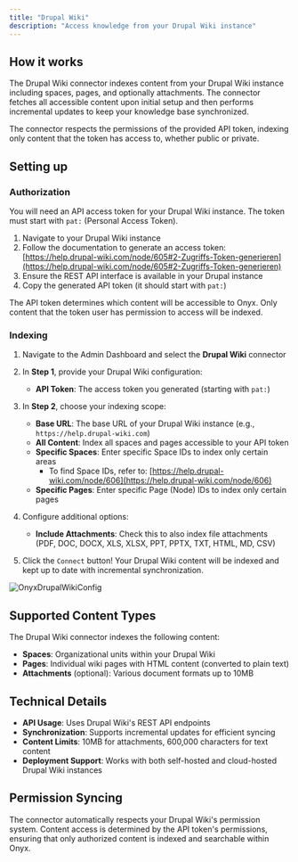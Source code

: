 ```yaml
---
title: "Drupal Wiki"
description: "Access knowledge from your Drupal Wiki instance"
---
```


## How it works

The Drupal Wiki connector indexes content from your Drupal Wiki instance including spaces, pages,
and optionally attachments.
The connector fetches all accessible content upon initial setup and then performs incremental updates to keep your
knowledge base synchronized.

The connector respects the permissions of the provided API token, indexing only content that the token has access to,
whether public or private.

## Setting up

### Authorization

You will need an API access token for your Drupal Wiki instance.
The token must start with `pat:` (Personal Access Token).

1. Navigate to your Drupal Wiki instance
2. Follow the documentation to generate an access token: [https://help.drupal-wiki.com/node/605#2-Zugriffs-Token-generieren](https://help.drupal-wiki.com/node/605#2-Zugriffs-Token-generieren)
3. Ensure the REST API interface is available in your Drupal instance
4. Copy the generated API token (it should start with `pat:`)

<Info>
  The API token determines which content will be accessible to Onyx.
  Only content that the token user has permission to access will be indexed.
</Info>

### Indexing

1. Navigate to the Admin Dashboard and select the **Drupal Wiki** connector
2. In **Step 1**, provide your Drupal Wiki configuration:
    - **API Token**: The access token you generated (starting with `pat:`)

3. In **Step 2**, choose your indexing scope:
    - **Base URL**: The base URL of your Drupal Wiki instance (e.g., `https://help.drupal-wiki.com`)
    - **All Content**: Index all spaces and pages accessible to your API token
    - **Specific Spaces**: Enter specific Space IDs to index only certain areas
      - To find Space IDs, refer to: [https://help.drupal-wiki.com/node/606](https://help.drupal-wiki.com/node/606)
    - **Specific Pages**: Enter specific Page (Node) IDs to index only certain pages

4. Configure additional options:
    - **Include Attachments**: Check this to also index file attachments (PDF, DOC, DOCX, XLS, XLSX, PPT, PPTX, TXT,
      HTML, MD, CSV)

5. Click the `Connect` button! Your Drupal Wiki content will be indexed and kept up to date with incremental synchronization.

![OnyxDrupalWikiConfig](/assets/admin/connectors/drupal_wiki/OnyxDrupalWikiConfig.png)

## Supported Content Types

The Drupal Wiki connector indexes the following content:

- **Spaces**: Organizational units within your Drupal Wiki
- **Pages**: Individual wiki pages with HTML content (converted to plain text)
- **Attachments** (optional): Various document formats up to 10MB

## Technical Details

- **API Usage**: Uses Drupal Wiki's REST API endpoints
- **Synchronization**: Supports incremental updates for efficient syncing
- **Content Limits**: 10MB for attachments, 600,000 characters for text content
- **Deployment Support**: Works with both self-hosted and cloud-hosted Drupal Wiki instances

## Permission Syncing

The connector automatically respects your Drupal Wiki's permission system.
Content access is determined by the API token's permissions,
ensuring that only authorized content is indexed and searchable within Onyx.

